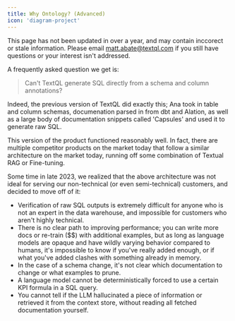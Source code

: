 ```yaml
---
title: Why Ontology? (Advanced)
icon: 'diagram-project'
---
```


<Warning>This page has not been updated in over a year, and may contain inccorect or stale information.  Please email matt.abate@textql.com if you still have questions or your interest isn't addressed.</Warning>

A frequently asked question we get is:
> Can't TextQL generate SQL directly from a schema and column annotations?

Indeed, the previous version of TextQL did exactly this; Ana took in table and column schemas, documenation parsed in from dbt and Alation, as well as a large body of documentation snippets called 'Capsules' and used it to generate raw SQL.

This version of the product functioned reasonably well. In fact, there are multiple competitor products on the market today that follow a similar architecture on the market today, running off some combination of Textual RAG or Fine-tuning.

Some time in late 2023, we realized that the above architecture was not ideal for serving our non-technical (or even semi-technical) customers, and decided to move off of it:

* Verification of raw SQL outputs is extremely difficult for anyone who is not an expert in the data warehouse, and impossible for customers who aren't highly technical.
* There is no clear path to improving performance; you can write more docs or re-train ($$) with additional examples, but as long as language models are opaque and have wildly varying behavior compared to humans, it's impossible to know if you've really added enough, or if what you've added clashes with something already in memory.
* In the case of a schema change, it's not clear which documentation to change or what examples to prune.
* A language model cannot be deterministically forced to use a certain KPI formula in a SQL query.
* You cannot tell if the LLM hallucinated a piece of information or retrieved it from the context store, without reading all fetched documentation yourself.